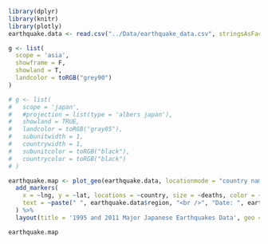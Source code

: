 ```r
library(dplyr)
library(knitr)
library(plotly)
earthquake.data <- read.csv("../Data/earthquake_data.csv", stringsAsFactors=FALSE)

g <- list(
  scope = 'asia',
  showframe = F,
  showland = T,
  landcolor = toRGB("grey90")
)

# g <- list(
#   scope = 'japan',
#   #projection = list(type = 'albers japan'),
#   showland = TRUE,
#   landcolor = toRGB("gray85"),
#   subunitwidth = 1,
#   countrywidth = 1,
#   subunitcolor = toRGB("black"),
#   countrycolor = toRGB("black")
# )

earthquake.map <- plot_geo(earthquake.data, locationmode = "country names", sizes = c(1, 384)) %>%
  add_markers(
    x = ~lng, y = ~lat, locations = ~country, size = ~deaths, color = ~injuries, hoverinfo = "text",
    text = ~paste(" ", earthquake.data$region, "<br />", "Date: ", earthquake.data$date, "<br />", "Injuries: ", earthquake.data$injuries, "<br />", "Deaths: ", earthquake.data$deaths)
  ) %>%
  layout(title = '1995 and 2011 Major Japanese Earthquakes Data', geo = g)

earthquake.map


```